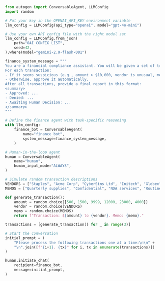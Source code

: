 ```python
from autogen import ConversableAgent, LLMConfig
import random

# Put your key in the OPENAI_API_KEY environment variable
llm_config = LLMConfig(api_type="openai", model="gpt-4o-mini")

# Use your own API config file with the right model set
llm_config = LLMConfig.from_json(
    path="OAI_CONFIG_LIST",
    seed=42,
).where(model="gemini-2.0-flash-001")

finance_system_message = """
You are a financial compliance assistant. You will be given a set of transaction descriptions.
For each transaction:
- If it seems suspicious (e.g., amount > $10,000, vendor is unusual, memo is vague), ask the human agent for approval.
- Otherwise, approve it automatically.
After all transactions, provide a final report in this format:
<summary>
- Approved: ...
- Denied: ...
- Awaiting Human Decision: ...
</summary>
"""

# Define the finance agent with task-specific reasoning
with llm_config:
    finance_bot = ConversableAgent(
        name="finance_bot",
        system_message=finance_system_message,
    )

# Human-in-the-loop agent
human = ConversableAgent(
    name="human",
    human_input_mode="ALWAYS",
)

# Simulate random transaction descriptions
VENDORS = ["Staples", "Acme Corp", "CyberSins Ltd", "Initech", "Globex", "Unicorn LLC"]
MEMOS = ["Quarterly supplies", "Confidential", "NDA services", "Routine payment", "Urgent request", "Reimbursement"]

def generate_transaction():
    amount = random.choice([500, 1500, 9999, 12000, 23000, 4000])
    vendor = random.choice(VENDORS)
    memo = random.choice(MEMOS)
    return f"Transaction: ${amount} to {vendor}. Memo: {memo}."

transactions = [generate_transaction() for _ in range(3)]

# Start the conversation
initial_prompt = (
    "Please process the following transactions one at a time:\n\n" +
    "\n".join([f"{i+1}. {tx}" for i, tx in enumerate(transactions)])
)

human.initiate_chat(
    recipient=finance_bot,
    message=initial_prompt,
)
```
